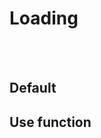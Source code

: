 

<Meta of={LoadingStories} />

# Loading
<br/>
<br/>

## Default

<Canvas of={LoadingStories.Default} />

## Use function

<Canvas of={LoadingStories.UseFunction} />

```html
<script type="text/javascript">
  const button = document.querySelector('#showButton');

  button.addEventListener('click', () => {
    // 로딩 출력
    Loading.show('로딩중입니다.');

    setTimeout(() => {
      // 로딩 제거
      Loading.hide();
    }, 3000);

  });

</script>
```
